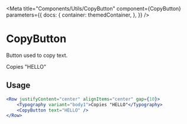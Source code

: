 
<Meta
    title="Components/Utils/CopyButton"
    component={CopyButton}
    parameters={{
        docs: {
            container: themedContainer,
        },
    }}
/>

# CopyButton

Button used to copy text.

<Canvas>
    <Row justifyContent="center" alignItems="center" gap={10}>
        <Typography variant="body1">Copies "HELLO"</Typography>
        <CopyButton text="HELLO" />
    </Row>
</Canvas>

## Usage

````jsx
<Row justifyContent="center" alignItems="center" gap={10}>
    <Typography variant="body1">Copies "HELLO"</Typography>
    <CopyButton text="HELLO" />
</Row>
````
